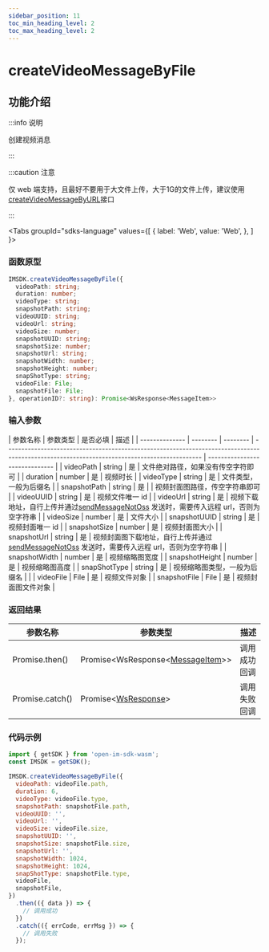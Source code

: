 ```yaml
---
sidebar_position: 11
toc_min_heading_level: 2
toc_max_heading_level: 2
---
```


# createVideoMessageByFile

## 功能介绍

:::info 说明

创建视频消息

:::

:::caution 注意

仅 web 端支持，且最好不要用于大文件上传，大于1G的文件上传，建议使用[createVideoMessageByURL](docs/sdks/api/message/createVideoMessageByURL.mdx)接口

:::

<Tabs
groupId="sdks-language"
values={[
{ label: 'Web', value: 'Web', },
]
}>

<TabItem value="Web">

### 函数原型

```ts showLineNumbers
IMSDK.createVideoMessageByFile({
  videoPath: string;
  duration: number;
  videoType: string;
  snapshotPath: string;
  videoUUID: string;
  videoUrl: string;
  videoSize: number;
  snapshotUUID: string;
  snapshotSize: number;
  snapshotUrl: string;
  snapshotWidth: number;
  snapshotHeight: number;
  snapShotType: string;
  videoFile: File;
  snapshotFile: File;
}, operationID?: string): Promise<WsResponse<MessageItem>>
```

### 输入参数

| 参数名称       | 参数类型 | 是否必填 | 描述                                                                                                                                        |
| -------------- | -------- | -------- | ------------------------------------------------------------------------------------------------------------------------------------------- | ------------------------------ |
| videoPath      | string   | 是       | 文件绝对路径，如果没有传空字符即可                                                                                                          |
| duration       | number   | 是       | 视频时长                                                                                                                                    |
| videoType      | string   | 是       | 文件类型，一般为后缀名                                                                                                                      |
| snapshotPath   | string   | 是       |                                                                                                                                             | 视频封面图路径，传空字符串即可 |
| videoUUID      | string   | 是       | 视频文件唯一 id                                                                                                                             |
| videoUrl       | string   | 是       | 视频下载地址，自行上传并通过[sendMessageNotOss](docs/sdks/api/message/sendMessageNotOss.mdx) 发送时，需要传入远程 url，否则为空字符串       |
| videoSize      | number   | 是       | 文件大小                                                                                                                                    |
| snapshotUUID   | string   | 是       | 视频封面唯一 id                                                                                                                             |
| snapshotSize   | number   | 是       | 视频封面图大小                                                                                                                              |
| snapshotUrl    | string   | 是       | 视频封面图下载地址，自行上传并通过[sendMessageNotOss](docs/sdks/api/message/sendMessageNotOss.mdx) 发送时，需要传入远程 url，否则为空字符串 |
| snapshotWidth  | number   | 是       | 视频缩略图宽度                                                                                                                              |
| snapshotHeight | number   | 是       | 视频缩略图高度                                                                                                                              |
| snapShotType   | string   | 是       | 视频缩略图类型，一般为后缀名                                                                                                                |                                |
| videoFile      | File     | 是       | 视频文件对象                                                                                                                                |
| snapshotFile   | File     | 是       | 视频封面图文件对象                                                                                                                          |

### 返回结果

| 参数名称        | 参数类型                                                                     | 描述         |
| --------------- | ---------------------------------------------------------------------------- | ------------ |
| Promise.then()  | Promise<WsResponse<[MessageItem](docs/sdks/class/message/messageInfo.mdx)>\> | 调用成功回调 |
| Promise.catch() | Promise<[WsResponse](docs/sdks/class/response.mdx)\>                         | 调用失败回调 |

### 代码示例

```js showLineNumbers
import { getSDK } from 'open-im-sdk-wasm';
const IMSDK = getSDK();

IMSDK.createVideoMessageByFile({
  videoPath: videoFile.path,
  duration: 6,
  videoType: videoFile.type,
  snapshotPath: snapshotFile.path,
  videoUUID: '',
  videoUrl: '',
  videoSize: videoFile.size,
  snapshotUUID: '',
  snapshotSize: snapshotFile.size,
  snapshotUrl: '',
  snapshotWidth: 1024,
  snapshotHeight: 1024,
  snapShotType: snapshotFile.type,
  videoFile,
  snapshotFile,
})
  .then(({ data }) => {
    // 调用成功
  })
  .catch(({ errCode, errMsg }) => {
    // 调用失败
  });
```

</TabItem>

</Tabs>
